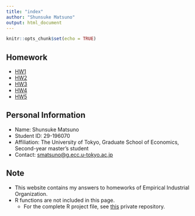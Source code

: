 ```yaml
---
title: "index"
author: "Shunsuke Matsuno"
output: html_document
---
```


```r
knitr::opts_chunk$set(echo = TRUE)
```

## Homework
- [HW1](HW1.html)
- [HW2]()
- [HW3]()
- [HW4]()
- [HW5]()

## Personal Information
- Name: Shunsuke Matsuno
- Student ID: 29-196070
- Affiliation: The University of Tokyo, Graduate School of Economics, Second-year master's student
- Contact: [smatsuno@g.ecc.u-tokyo.ac.jp](mailto:smatsuno@g.ecc.u-tokyo.ac.jp)

## Note
- This website contains my answers to homeworks of Empirical Industrial Organization.
- R functions are not included in this page.
    - For the complete R project file, see [this](https://github.com/ShunsukeMatsuno/EmpiricalIO_2020) private repository.
    
    
